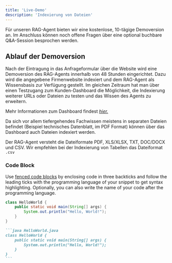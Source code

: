 ```yaml
---
title: 'Live-Demo'
description: 'Indexierung von Dateien'
---
```


Für unseren RAG-Agent bieten wir eine kostenlose, 10-tägige Demoversion an. Im Anschluss können noch offene Fragen über eine optional buchbare Q&A-Session besprochen werden.

## Ablauf der Demoversion

Nach der Eintragung in das Anfrageformular über die Website wird eine Demoversion des RAG-Agents innerhalb von 48 Stunden eingerichtet. Dazu wird die angegebene Firmenwebsite indexiert und dem RAG-Agent als Wissensbasis zur Verfügung gestellt. Im gleichen Zeitraum hat man über einen Testzugang zum Kunden-Dashboard die Möglichkeit, die Indexierung weiterer URLs oder Dateien zu testen und das Wissen des Agents zu erweitern.

<Tip>Mehr Informationen zum Dashboard findest <a href="/pages/dashboard/urls">*hier.*</a></Tip> 

Da sich vor allem tiefergehendes Fachwissen meistens in separaten Dateien befindet (Beispiel technisches Datenblatt, im PDF Format) können über das Dashboard auch Dateien indexiert werden. 

<Tip>Der RAG-Agent versteht die Dateiformate PDF, XLS/XLSX, TXT, DOC/DOCX und CSV. Wir empfehlen bei der Indexierung von Tabellen das Dateiformat `.csv`</Tip>


### Code Block

Use [fenced code blocks](https://www.markdownguide.org/extended-syntax/#fenced-code-blocks) by enclosing code in three backticks and follow the leading ticks with the programming language of your snippet to get syntax highlighting. Optionally, you can also write the name of your code after the programming language.

```java HelloWorld.java
class HelloWorld {
    public static void main(String[] args) {
        System.out.println("Hello, World!");
    }
}
```

````md
```java HelloWorld.java
class HelloWorld {
    public static void main(String[] args) {
        System.out.println("Hello, World!");
    }
}
```
````
